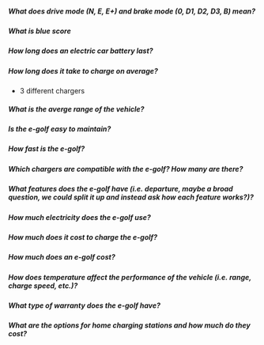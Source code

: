 ##### What does drive mode (N, E, E+) and brake mode (0, D1, D2, D3, B) mean?

##### What is blue score

##### How long does an electric car battery last?

##### How long does it take to charge on average?

- 3 different chargers

##### What is the averge range of the vehicle?

##### Is the e-golf easy to maintain?

##### How fast is the e-golf?

##### Which chargers are compatible with the e-golf? How many are there?

##### What features does the e-golf have (i.e. departure, maybe a broad question, we could split it up and instead ask how each feature works?)?

##### How much electricity does the e-golf use?

##### How much does it cost to charge the e-golf?

##### How much does an e-golf cost?

##### How does temperature affect the performance of the vehicle (i.e. range, charge speed, etc.)?

##### What type of warranty does the e-golf have?

##### What are the options for home charging stations and how much do they cost?

##### 
